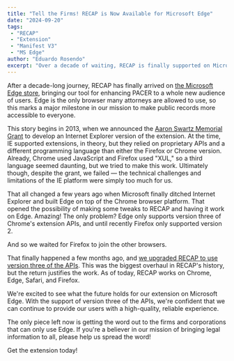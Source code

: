 ```yaml
---
title: "Tell the Firms! RECAP is Now Available for Microsoft Edge"
date: "2024-09-20"
tags:
 - "RECAP"
 - "Extension"
 - "Manifest V3"
 - "MS Edge"
author: "Eduardo Rosendo"
excerpt: "Over a decade of waiting, RECAP is finally supported on Microsoft's default browser, Edge. Whew!"
---
```


<p className="lead">After a decade-long journey, RECAP has finally arrived on <a href="https://microsoftedge.microsoft.com/addons/detail/recap/ckkpjgceaenndjdjpbaoaociikjpfdjg">the Microsoft Edge store</a>, bringing our tool for enhancing PACER to a whole new audience of users. Edge is the only browser many attorneys are allowed to use, so this marks a major milestone in our mission to make public records more accessible to everyone.</p>

This story begins in 2013, when we announced the [Aaron Swartz Memorial Grant][g] to develop an Internet Explorer version of the extension. At the time, IE supported extensions, in theory, but they relied on proprietary APIs and a different programming language than either the Firefox or Chrome version. Already, Chrome used JavaScript and Firefox used "XUL," so a third language seemed daunting, but we tried to make this work. Ultimately though, despite the grant, we failed — the technical challenges and limitations of the IE platform were simply too much for us.

That all changed a few years ago when Microsoft finally ditched Internet Explorer and built Edge on top of the Chrome browser platform. That opened the possibility of making some tweaks to RECAP and having it work on Edge. Amazing! The only problem? Edge only supports version three of Chrome's extension APIs, and until recently Firefox only supported version 2. 

And so we waited for Firefox to join the other browsers. 

That finally happened a few months ago, and [we upgraded RECAP to use version three of the APIs][r]. This was the biggest overhaul in RECAP's history, but the return justifies the work. As of today, RECAP works on Chrome, Edge, Safari, and Firefox.

We're excited to see what the future holds for our extension on Microsoft Edge. With the support of version three of the APIs, we're confident that we can continue to provide our users with a high-quality, reliable experience.

The only piece left now is getting the word out to the firms and corporations that can only use Edge. If you're a believer in our mission of bringing legal information to all, please help us spread the word!  


<p className="text-center">
  <PurpleButton href="/recap" size="lg">Get the extension today!</PurpleButton>
</p>

[g]: /2013/01/20/announcing-the-aaron-swartz-memorial-grants/
[r]: https://github.com/freelawproject/recap-chrome/releases/tag/2.8.0